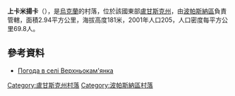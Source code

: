 {{coord|48|50|56|N|38|17|35|E|scale:100000|display=title}}

'''上卡米揚卡'''（{{lang-uk|Верхньокам'янка}}），是[[烏克蘭|烏克蘭]]的村落，位於該國東部[[盧甘斯克州|盧甘斯克州]]，由[[波帕斯納區|波帕斯納區]]負責管轄，面積2.94平方公里，海拔高度181米，2001年人口205，人口密度每平方公里69.8人。

==參考資料==
* [http://weather.in.ua/ua/lyganskaja/3255 Погода в селі Верхньокам'янка] {{Wayback|url=http://weather.in.ua/ua/lyganskaja/3255 |date=20111220002744 }}

{{DEFAULTSORT:Верхньокам'янка}}
[[Category:盧甘斯克州村落|Category:盧甘斯克州村落]]
[[Category:波帕斯納區村落|Category:波帕斯納區村落]]


{{Luhansk-geo-stub}}